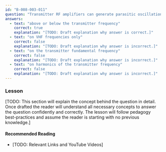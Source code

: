 ```yaml
---
id: "B-008-003-011"
question: "Transmitter RF amplifiers can generate parasitic oscillations:"
answers:
  - text: "above or below the transmitter frequency"
    correct: true
    explanation: "[TODO: Draft explanation why answer is correct.]"
  - text: "on VHF frequencies only"
    correct: false
    explanation: "[TODO: Draft explanation why answer is incorrect.]"
  - text: "on the transmitter fundamental frequency"
    correct: false
    explanation: "[TODO: Draft explanation why answer is incorrect.]"
  - text: "on harmonics of the transmitter frequency"
    correct: false
    explanation: "[TODO: Draft explanation why answer is incorrect.]"
---
```


### Lesson

[TODO: This section will explain the concept behind the question in detail. Once drafted the reader will understand all necessary concepts to answer the question confidently and correctly. The lesson will follow pedagogy best-practices and assume the reader is starting with no previous knowledge.]

#### Recommended Reading

- [TODO: Relevant Links and YouTube Videos]
